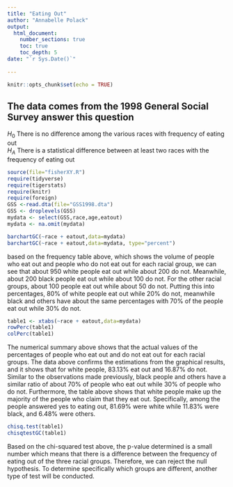 ```yaml
---
title: "Eating Out"
author: "Annabelle Polack"
output: 
  html_document:
    number_sections: true
    toc: true
    toc_depth: 5
date: "`r Sys.Date()`"    
    
---
```


```r
knitr::opts_chunk$set(echo = TRUE)
```

## The data comes from the 1998 General Social Survey answer this question

$H_0$ There is no difference among the various races with frequency of eating out  
$H_A$ There is a statistical difference between at least two races with the frequency of eating out  


```r
source(file="fisherXY.R")
require(tidyverse)
require(tigerstats)
require(knitr)
require(foreign)
GSS <-read.dta(file="GSS1998.dta")
GSS <- droplevels(GSS)
mydata <- select(GSS,race,age,eatout)
mydata <- na.omit(mydata)
```



```r
barchartGC(~race + eatout,data=mydata)
barchartGC(~race + eatout,data=mydata, type="percent")

```
based on the frequency table above, which shows the volume of people who eat out and people who do not eat out for each racial group, we can see that about 950 white people eat out while about 200 do not. Meanwhile, about 200 black people eat out while about 100 do not. For the other racial groups, about 100 people eat out while about 50 do not. Putting this into percentages, 80% of white people eat out while 20% do not, meanwhile black and others have about the same percentages with 70% of the people eat out while 30% do not.

```r
table1 <- xtabs(~race + eatout,data=mydata)
rowPerc(table1)
colPerc(table1)
```
The numerical summary above shows that the actual values of the percentages of people who eat out and do not eat out for each racial groups. The data above confirms the estimations from the graphical results, and it shows that for white people, 83.13% eat out and 16.87% do not. Similar to the observations made previously, black people and others have a similar ratio of about 70% of people who eat out while 30% of people who do not. Furthermore, the table above shows that white people make up the majority of the people who claim that they eat out. Specifically, among the people answered yes to eating out, 81.69% were white while 11.83% were black, and 6.48% were others. 


```r
chisq.test(table1)
chisqtestGC(table1)
```
Based on the chi-squared test above, the p-value determined is a small number which means that there is a difference between the frequency of eating out of the three racial groups. Therefore, we can reject the null hypothesis. To determine specifically which groups are different, another type of test will be conducted.




